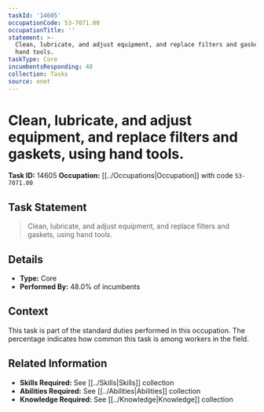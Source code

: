 ```yaml
---
taskId: '14605'
occupationCode: 53-7071.00
occupationTitle: ''
statement: >-
  Clean, lubricate, and adjust equipment, and replace filters and gaskets, using
  hand tools.
taskType: Core
incumbentsResponding: 48
collection: Tasks
source: onet
---
```

# Clean, lubricate, and adjust equipment, and replace filters and gaskets, using hand tools.

**Task ID:** 14605
**Occupation:** [[../Occupations|Occupation]] with code `53-7071.00`

## Task Statement

> Clean, lubricate, and adjust equipment, and replace filters and gaskets, using hand tools.

## Details

- **Type:** Core
- **Performed By:** 48.0% of incumbents

## Context

This task is part of the standard duties performed in this occupation. The percentage indicates how common this task is among workers in the field.

## Related Information

- **Skills Required:** See [[../Skills|Skills]] collection
- **Abilities Required:** See [[../Abilities|Abilities]] collection
- **Knowledge Required:** See [[../Knowledge|Knowledge]] collection
